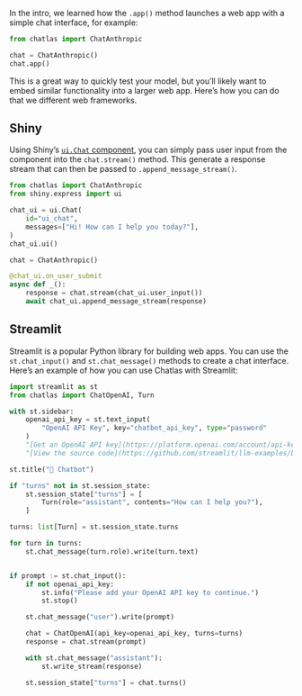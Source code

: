 In the intro, we learned how the `.app()` method launches a web app with a simple chat interface, for example:

```python
from chatlas import ChatAnthropic

chat = ChatAnthropic()
chat.app()
```

This is a great way to quickly test your model, but you'll likely want to embed similar functionality into a larger web app. Here's how you can do that we different web frameworks.

## Shiny

Using Shiny's [`ui.Chat` component](https://shiny.posit.co/py/components/display-messages/chat/), you can simply pass user input from the component into the `chat.stream()` method. This generate a response stream that can then be passed to `.append_message_stream()`.

```python
from chatlas import ChatAnthropic
from shiny.express import ui

chat_ui = ui.Chat(
    id="ui_chat",
    messages=["Hi! How can I help you today?"],
)
chat_ui.ui()

chat = ChatAnthropic()

@chat_ui.on_user_submit
async def _():
    response = chat.stream(chat_ui.user_input())
    await chat_ui.append_message_stream(response)
```

## Streamlit

Streamlit is a popular Python library for building web apps. You can use the `st.chat_input()` and `st.chat_message()` methods to create a chat interface. Here's an example of how you can use Chatlas with Streamlit:


```python
import streamlit as st
from chatlas import ChatOpenAI, Turn

with st.sidebar:
    openai_api_key = st.text_input(
        "OpenAI API Key", key="chatbot_api_key", type="password"
    )
    "[Get an OpenAI API key](https://platform.openai.com/account/api-keys)"
    "[View the source code](https://github.com/streamlit/llm-examples/blob/main/Chatbot.py)"

st.title("💬 Chatbot")

if "turns" not in st.session_state:
    st.session_state["turns"] = [
        Turn(role="assistant", contents="How can I help you?"),
    ]

turns: list[Turn] = st.session_state.turns

for turn in turns:
    st.chat_message(turn.role).write(turn.text)


if prompt := st.chat_input():
    if not openai_api_key:
        st.info("Please add your OpenAI API key to continue.")
        st.stop()

    st.chat_message("user").write(prompt)

    chat = ChatOpenAI(api_key=openai_api_key, turns=turns)
    response = chat.stream(prompt)

    with st.chat_message("assistant"):
        st.write_stream(response)

    st.session_state["turns"] = chat.turns()
```